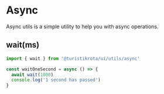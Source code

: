 
<Meta title='Utils/Async' />

# Async

Async utils is a simple utility to help you with async operations.

## wait(ms)

```js
import { wait } from '@turistikrota/ui/utils/async'

const waitOneSecond = async () => {
  await wait(1000)
  console.log('1 second has passed')
}
```
